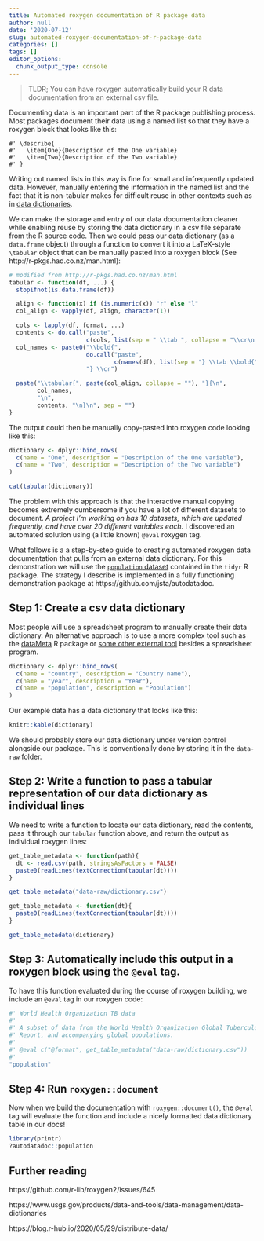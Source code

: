```yaml
---
title: Automated roxygen documentation of R package data
author: null
date: '2020-07-12'
slug: automated-roxygen-documentation-of-r-package-data
categories: []
tags: []
editor_options: 
  chunk_output_type: console
---
```


> TLDR; You can have roxygen automatically build your R data documentation from an external csv file.

Documenting data is an important part of the R package publishing process. Most packages document their data using a named list so that they have a roxygen block that looks like this:

```
#' \describe{
#'   \item{One}{Description of the One variable}
#'   \item{Two}{Description of the Two variable}
#' }
```

Writing out named lists in this way is fine for small and infrequently updated data. However, manually entering the information in the named list and the fact that it is non-tabular makes for difficult reuse in other contexts such as in [data dictionaries](https://www.usgs.gov/products/data-and-tools/data-management/data-dictionaries). 

We can make the storage and entry of our data documentation cleaner while enabling reuse by storing the data dictionary in a csv file separate from the R source code. Then we could pass our data dictionary (as a `data.frame` object) through a function to convert it into a LaTeX-style `\tabular` object that can be manually pasted into a roxygen block (See http://r-pkgs.had.co.nz/man.html):

```r
# modified from http://r-pkgs.had.co.nz/man.html
tabular <- function(df, ...) {
  stopifnot(is.data.frame(df))

  align <- function(x) if (is.numeric(x)) "r" else "l"
  col_align <- vapply(df, align, character(1))

  cols <- lapply(df, format, ...)
  contents <- do.call("paste",
                      c(cols, list(sep = " \\tab ", collapse = "\\cr\n  ")))
  col_names <- paste0("\\bold{",
                      do.call("paste",
                              c(names(df), list(sep = "} \\tab \\bold{", collapse = "\\cr\n  "))),
                      "} \\cr")

  paste("\\tabular{", paste(col_align, collapse = ""), "}{\n",
        col_names,
        "\n",
        contents, "\n}\n", sep = "")
}
```

The output could then be manually copy-pasted into roxygen code looking like this:

```r
dictionary <- dplyr::bind_rows(
  c(name = "One", description = "Description of the One variable"),
  c(name = "Two", description = "Description of the Two variable")
)
```

```r
cat(tabular(dictionary))
```

The problem with this approach is that the interactive manual copying becomes extremely cumbersome if you have a lot of different datasets to document. _A project I'm working on has 10 datasets, which are updated frequently, and have over 20 different variables each._ I discovered an automated solution using (a little known) `@eval` roxygen tag. 

What follows is a a step-by-step guide to creating automated roxygen data documentation that pulls from an external data dictionary. For this demonstration we will use the [`population` dataset](https://tidyr.tidyverse.org/reference/who.html) contained in the `tidyr` R package. The strategy I describe is implemented in a fully functioning demonstration package at https://github.com/jsta/autodatadoc.

## Step 1: Create a csv data dictionary

Most people will use a spreadsheet program to manually create their data dictionary. An alternative approach is to use a more complex tool such as the [dataMeta](https://github.com/dmrodz/dataMeta) R package or [some other external tool](https://www.usgs.gov/products/data-and-tools/data-management/data-dictionaries) besides a spreadsheet program.

```r
dictionary <- dplyr::bind_rows(
  c(name = "country", description = "Country name"), 
  c(name = "year", description = "Year"), 
  c(name = "population", description = "Population") 
)
```

Our example data has a data dictionary that looks like this:

```r
knitr::kable(dictionary)
```

We should probably store our data dictionary under version control alongside our package. This is conventionally done by storing it in the `data-raw` folder.

## Step 2: Write a function to pass a tabular representation of our data dictionary as individual lines

We need to write a function to locate our data dictionary, read the contents, pass it through our `tabular` function above, and return the output as individual roxygen lines:

```r
get_table_metadata <- function(path){
  dt <- read.csv(path, stringsAsFactors = FALSE)
  paste0(readLines(textConnection(tabular(dt))))
}

get_table_metadata("data-raw/dictionary.csv")
```

```r
get_table_metadata <- function(dt){
  paste0(readLines(textConnection(tabular(dt))))
}

get_table_metadata(dictionary)
```

## Step 3: Automatically include this output in a roxygen block using the  `@eval` tag. 

To have this function evaluated during the course of roxygen building, we include an `@eval` tag in our roxygen code:

```r
#' World Health Organization TB data
#'
#' A subset of data from the World Health Organization Global Tuberculosis
#' Report, and accompanying global populations.
#'
#' @eval c("@format", get_table_metadata("data-raw/dictionary.csv"))
#'
"population"
```

## Step 4: Run `roxygen::document`

Now when we build the documentation with `roxygen::document()`, the `@eval` tag will evaluate the function and include a nicely formatted data dictionary table in our docs!

```r
library(printr)
?autodatadoc::population
```

## Further reading

https://github.com/r-lib/roxygen2/issues/645

https://www.usgs.gov/products/data-and-tools/data-management/data-dictionaries

https://blog.r-hub.io/2020/05/29/distribute-data/


